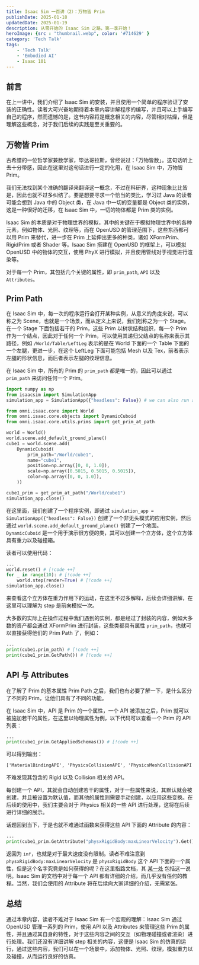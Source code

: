 ```yaml
---
title: Isaac Sim 一百讲（2）：万物皆 Prim
publishDate: 2025-01-18
updatedDate: 2025-01-19
description: 从零开始的 Isaac Sim 之路，第一季开始！
heroImage: {src : "thumbnail.webp", color: '#714629' }
category: 'Tech Talk'
tags:
    - 'Tech Talk'
    - 'Embodied AI'
    - Isaac 101
---
```



## 前言

在上一讲中，我们介绍了 Isaac Sim 的安装，并且使用一个简单的程序验证了安装的正确性。读者大可兴奋地期待着本章内容讲解程序的编写，并且可以上手编写自己的程序，然而遗憾的是，这节内容将是概念相关的内容，尽管相对枯燥，但是理解这些概念，对于我们后续的实践是至关重要的。

## 万物皆 Prim

古希腊的一位哲学家兼数学家，毕达哥拉斯，曾经说过：「万物皆数」。这句话听上去十分带感，因此在这里对这句话进行一定的化用，在 Isaac Sim 中，万物皆 Prim。

我们无法找到某个准确的翻译来翻译这一概念，不过在科研界，这种现象比比皆是，因此也就不过多纠结了。要是想要寻求一个恰当的类比，学习过 Java 的读者可能会想到 Java 中的 Object 类，在 Java 中一切的变量都是 Object 类的实例，这是一种很好的迁移，在 Isaac Sim 中，一切的物体都是 Prim 类的实例。

Isaac Sim 的本质是对于物理世界的模拟，其中的关键在于模拟物理世界中的各种元素，例如物体、光照、纹理等，而在 OpenUSD 的管理范围下，这些东西都可以用 Prim 来替代，进一步在 Prim 上延伸出更多的种类，诸如 XFormPrim、RigidPrim 或者 Shader 等。Isaac Sim 搭建在 OpenUSD 的框架上，可以模拟 OpenUSD 中的物体的交互，使用 PhyX 进行模拟，并且使用管线对于视觉进行渲染等。

对于每一个 Prim，其包括几个关键的属性，即 `prim_path`, `API` 以及 `Attributes`。

## Prim Path

在 Isaac Sim 中，每一次的程序运行会打开某种实例，从意义的角度来说，可以称之为 Scene，也就是一个场景，而从定义上来说，我们剋称之为一个 Stage。在一个 Stage 下面包括若干的 Prim，这些 Prim 以树状结构组织，每一个 Prim 作为一个结点，因此对于任何一个 Prim，可以使用其递归父结点的名称来表示其路径，例如 `/World/Table/LeftLeg` 表示的是在 World 下面的一个 Table 下面的一个左腿，更进一步，在这个 LeftLeg 下面可能包括 Mesh 以及 Tex，前者表示左腿的形状信息，而后者表示左腿的纹理信息。

在 Isaac Sim 中，所有的 Prim 的 `prim_path` 都是唯一的，因此可以通过 `prim_path` 来访问任何一个 Prim。

```python
import numpy as np
from isaacsim import SimulationApp
simulation_app = SimulationApp({"headless": False}) # we can also run as headless.

from omni.isaac.core import World
from omni.isaac.core.objects import DynamicCuboid
from omni.isaac.core.utils.prims import get_prim_at_path

world = World()
world.scene.add_default_ground_plane()
cube1 = world.scene.add(
    DynamicCuboid(
        prim_path="/World/cube1",
        name="cube1",
        position=np.array([0, 0, 1.0]),
        scale=np.array([0.5015, 0.5015, 0.5015]),
        color=np.array([0, 0, 1.0]),
    ))

cube1_prim = get_prim_at_path("/World/cube1")
simulation_app.close()
```

在这里面，我们创建了一个程序实例，即通过 `simulation_app = SimulationApp({"headless": False})` 创建了一个非无头模式的应用实例，然后通过 `world.scene.add_default_ground_plane()` 创建了一个地面。`DynamicCuboid` 是一个用于演示很方便的类，其可以创建一个立方体，这个立方体具有重力以及碰撞箱。

读者可以使用代码：

```python
...
world.reset() # [!code ++]
for _ in range(10): # [!code ++]
    world.step(render=True) # [!code ++]
simulation_app.close()
```

来查看这个立方体在重力作用下的运动，在这里不过多解释，后续会详细讲解，在这里可以理解为 step 是前向模拟一次。

大多数的实际上在操作过程中我们遇到的实例，都是经过了封装的内容，例如大多数的资产都会通过 XFormPrim 进行封装，这些类都具有属性 `prim_path`，也就可以直接获得他们的 Prim Path 了，例如：

```python
...
print(cube1.prim_path) # [!code ++]
print(cube1_prim.GetPath()) # [!code ++]
```

## API 与 Attributes

在了解了 Prim 的基本属性 Prim Path 之后，我们也有必要了解一下，是什么区分了不同的 Prim，让他们具有了不同的功能。

在 Isaac Sim 中，API 是 Prim 的一个属性，一个 API 被添加之后，Prim 就可以被施加若干的属性，在这里以物理属性为例，以下代码可以查看一个 Prim 的 API 列表：

```python
...
print(cube1_prim.GetAppliedSchemas()) # [!code ++]
```

可以得到输出：

```txt
['MaterialBindingAPI', 'PhysicsCollisionAPI', 'PhysicsMeshCollisionAPI', 'PhysxCollisionAPI', 'PhysicsMassAPI', 'PhysicsRigidBodyAPI', 'PhysxRigidBodyAPI']
```

不难发现其包含的 Rigid 以及 Collision 相关的 API。

每创建一个 API，其就会自动创建若干的属性，对于一些属性来说，其默认就会被创建，并且被设置为默认值，而其他的属性则需要手动创建，以应用这些变换。在后续的使用中，我们主要会对于 Physics 相关的一些 API 进行处理，这将在后续进行详细的展示。

话题回到当下，于是也就不难通过函数来获得这些 API 下面的 Attribute 的内容：

```python
...
print(cube1_prim.GetAttribute("physxRigidBody:maxLinearVelocity").Get()) # [!code ++]
```

返回为 `inf`，也就是对于最大速度没有限制。读者不难注意到 `physxRigidBody:maxLinearVelocity` 是 `physxRigidBody` 这个 API 下面的一个属性，但是这个名字究竟是如何获得的呢？在这里指路文档，其 [某一处](https://docs.omniverse.nvidia.com/kit/docs/omni_usd_schema_physics/106.1/class_physx_schema_physx_rigid_body_a_p_i.html#a809c9a1d401014d2a9d9ad734ebd9d1a) 包括这一说明。Isaac Sim 的文档中对于每一个 API 都有详细的介绍，而几乎没有任何的教程。当然，我们会使用的 Attribute 将在后续向大家详细的介绍，无需紧张。

<LinkPreview href='https://docs.omniverse.nvidia.com/kit/docs/omni_usd_schema_physics/106.1/index.html' />

## 总结

通过本章内容，读者不难对于 Isaac Sim 有一个宏观的理解：Isaac Sim 通过 OpenUSD 管理一系列的 Prim，使用 API 以及 Attributes 来管理这些 Prim 的属性，并且通过其自身的特性，对于这些内容之间的交互（如物理碰撞或者渲染）进行处理。我们还没有详细讲解 step 相关的内容，这便是 Isaac Sim 的仿真的运行，通过这些内容，我们可以在一个场景中，添加物体、光照、纹理，模拟重力以及碰撞，从而运行良好的仿真。
